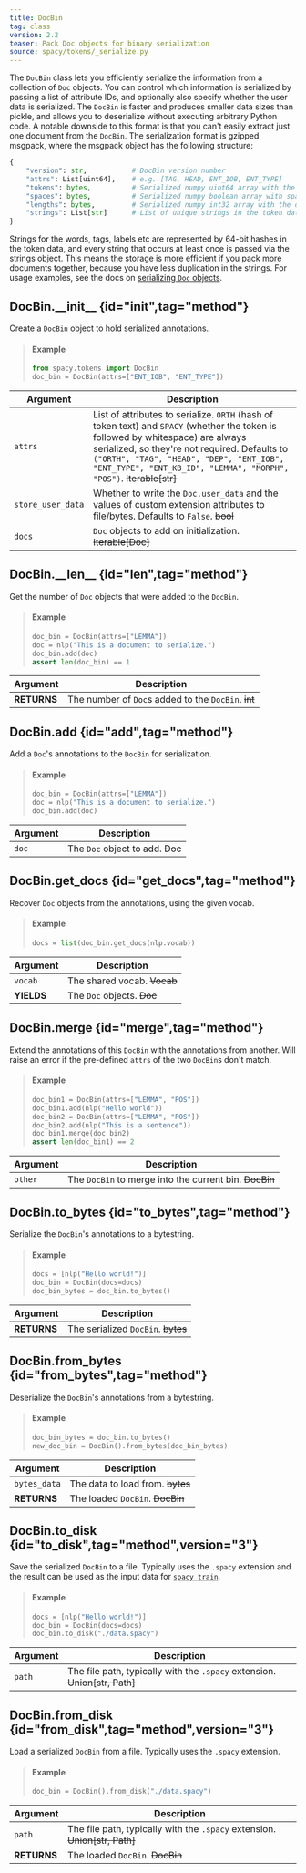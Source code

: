 ```yaml
---
title: DocBin
tag: class
version: 2.2
teaser: Pack Doc objects for binary serialization
source: spacy/tokens/_serialize.py
---
```


The `DocBin` class lets you efficiently serialize the information from a
collection of `Doc` objects. You can control which information is serialized by
passing a list of attribute IDs, and optionally also specify whether the user
data is serialized. The `DocBin` is faster and produces smaller data sizes than
pickle, and allows you to deserialize without executing arbitrary Python code. A
notable downside to this format is that you can't easily extract just one
document from the `DocBin`. The serialization format is gzipped msgpack, where
the msgpack object has the following structure:

```python {title="msgpack object structure"}
{
    "version": str,           # DocBin version number
    "attrs": List[uint64],    # e.g. [TAG, HEAD, ENT_IOB, ENT_TYPE]
    "tokens": bytes,          # Serialized numpy uint64 array with the token data
    "spaces": bytes,          # Serialized numpy boolean array with spaces data
    "lengths": bytes,         # Serialized numpy int32 array with the doc lengths
    "strings": List[str]      # List of unique strings in the token data
}
```

Strings for the words, tags, labels etc are represented by 64-bit hashes in the
token data, and every string that occurs at least once is passed via the strings
object. This means the storage is more efficient if you pack more documents
together, because you have less duplication in the strings. For usage examples,
see the docs on [serializing `Doc` objects](/usage/saving-loading#docs).

## DocBin.\_\_init\_\_ {id="init",tag="method"}

Create a `DocBin` object to hold serialized annotations.

> #### Example
>
> ```python
> from spacy.tokens import DocBin
> doc_bin = DocBin(attrs=["ENT_IOB", "ENT_TYPE"])
> ```

| Argument          | Description                                                                                                                                                                                                                                                                                         |
| ----------------- | --------------------------------------------------------------------------------------------------------------------------------------------------------------------------------------------------------------------------------------------------------------------------------------------------- |
| `attrs`           | List of attributes to serialize. `ORTH` (hash of token text) and `SPACY` (whether the token is followed by whitespace) are always serialized, so they're not required. Defaults to `("ORTH", "TAG", "HEAD", "DEP", "ENT_IOB", "ENT_TYPE", "ENT_KB_ID", "LEMMA", "MORPH", "POS")`. ~~Iterable[str]~~ |
| `store_user_data` | Whether to write the `Doc.user_data` and the values of custom extension attributes to file/bytes. Defaults to `False`. ~~bool~~                                                                                                                                                                     |
| `docs`            | `Doc` objects to add on initialization. ~~Iterable[Doc]~~                                                                                                                                                                                                                                           |

## DocBin.\_\_len\_\_ {id="len",tag="method"}

Get the number of `Doc` objects that were added to the `DocBin`.

> #### Example
>
> ```python
> doc_bin = DocBin(attrs=["LEMMA"])
> doc = nlp("This is a document to serialize.")
> doc_bin.add(doc)
> assert len(doc_bin) == 1
> ```

| Argument    | Description                                         |
| ----------- | --------------------------------------------------- |
| **RETURNS** | The number of `Doc`s added to the `DocBin`. ~~int~~ |

## DocBin.add {id="add",tag="method"}

Add a `Doc`'s annotations to the `DocBin` for serialization.

> #### Example
>
> ```python
> doc_bin = DocBin(attrs=["LEMMA"])
> doc = nlp("This is a document to serialize.")
> doc_bin.add(doc)
> ```

| Argument | Description                      |
| -------- | -------------------------------- |
| `doc`    | The `Doc` object to add. ~~Doc~~ |

## DocBin.get_docs {id="get_docs",tag="method"}

Recover `Doc` objects from the annotations, using the given vocab.

> #### Example
>
> ```python
> docs = list(doc_bin.get_docs(nlp.vocab))
> ```

| Argument   | Description                 |
| ---------- | --------------------------- |
| `vocab`    | The shared vocab. ~~Vocab~~ |
| **YIELDS** | The `Doc` objects. ~~Doc~~  |

## DocBin.merge {id="merge",tag="method"}

Extend the annotations of this `DocBin` with the annotations from another. Will
raise an error if the pre-defined `attrs` of the two `DocBin`s don't match.

> #### Example
>
> ```python
> doc_bin1 = DocBin(attrs=["LEMMA", "POS"])
> doc_bin1.add(nlp("Hello world"))
> doc_bin2 = DocBin(attrs=["LEMMA", "POS"])
> doc_bin2.add(nlp("This is a sentence"))
> doc_bin1.merge(doc_bin2)
> assert len(doc_bin1) == 2
> ```

| Argument | Description                                            |
| -------- | ------------------------------------------------------ |
| `other`  | The `DocBin` to merge into the current bin. ~~DocBin~~ |

## DocBin.to_bytes {id="to_bytes",tag="method"}

Serialize the `DocBin`'s annotations to a bytestring.

> #### Example
>
> ```python
> docs = [nlp("Hello world!")]
> doc_bin = DocBin(docs=docs)
> doc_bin_bytes = doc_bin.to_bytes()
> ```

| Argument    | Description                        |
| ----------- | ---------------------------------- |
| **RETURNS** | The serialized `DocBin`. ~~bytes~~ |

## DocBin.from_bytes {id="from_bytes",tag="method"}

Deserialize the `DocBin`'s annotations from a bytestring.

> #### Example
>
> ```python
> doc_bin_bytes = doc_bin.to_bytes()
> new_doc_bin = DocBin().from_bytes(doc_bin_bytes)
> ```

| Argument     | Description                      |
| ------------ | -------------------------------- |
| `bytes_data` | The data to load from. ~~bytes~~ |
| **RETURNS**  | The loaded `DocBin`. ~~DocBin~~  |

## DocBin.to_disk {id="to_disk",tag="method",version="3"}

Save the serialized `DocBin` to a file. Typically uses the `.spacy` extension
and the result can be used as the input data for
[`spacy train`](/api/cli#train).

> #### Example
>
> ```python
> docs = [nlp("Hello world!")]
> doc_bin = DocBin(docs=docs)
> doc_bin.to_disk("./data.spacy")
> ```

| Argument | Description                                                                |
| -------- | -------------------------------------------------------------------------- |
| `path`   | The file path, typically with the `.spacy` extension. ~~Union[str, Path]~~ |

## DocBin.from_disk {id="from_disk",tag="method",version="3"}

Load a serialized `DocBin` from a file. Typically uses the `.spacy` extension.

> #### Example
>
> ```python
> doc_bin = DocBin().from_disk("./data.spacy")
> ```

| Argument    | Description                                                                |
| ----------- | -------------------------------------------------------------------------- |
| `path`      | The file path, typically with the `.spacy` extension. ~~Union[str, Path]~~ |
| **RETURNS** | The loaded `DocBin`. ~~DocBin~~                                            |
